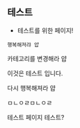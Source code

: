 ## 테스트

- 테스트를 위한 페이지!

```
행복해져랴 얍
```

카테고리를 변경해라 얍

이것은 테스트 입니다.

다시 행복해져라 얍

ㅁㄴㅇㄹㅁㄴㅇㄹ

테스트 페이지 테스트?
